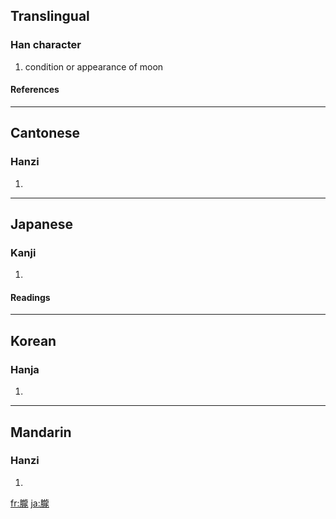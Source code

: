 {{see|胧}}

==Translingual==
===Han character===
{{Han char|rn=74|rad=月|as=16|sn=20|four=7121<sub>1</sub>|canj=月卜月心 (BYBP)}}
# condition or appearance of moon
====References====
{{Han ref|kx=0507.040|dkj=14411|dj=0888.090|hdz=32124.130|uh=6727|ud=26407|bh=C467|bd=50279}}

----
==Cantonese==
===Hanzi===
{{yue-hanzi|jyut=|y=lung4}}
# {{defn|Cantonese}}

----
==Japanese==
===Kanji===
{{ja-kanji|grade=|rs=月16}}
# {{defn|Japanese}} 
====Readings====
{{ja-readings|on=[[ろう]] (rō)|kun=[[おぼろ]] (oboro)}}

----
==Korean==
===Hanja===
{{ko-hanja|hangeul=롱>농|eumhun=|rv=rong>nong|mr=rong>nong|y=long>nong}}
# {{defn|Korean}}

----
==Mandarin==
===Hanzi===
{{cmn-hanzi|sim=胧|pin=[[lóng]] (long2)|wg=lung<sup>2</sup>}}
# {{defn|Mandarin}}

[[fr:朧]]
[[ja:朧]]